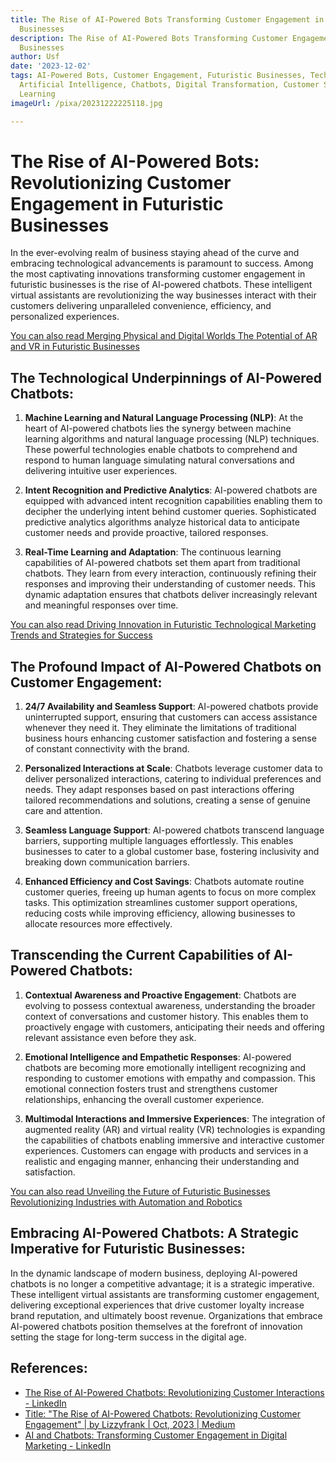 ```yaml
---
title: The Rise of AI-Powered Bots Transforming Customer Engagement in Futuristic
  Businesses
description: The Rise of AI-Powered Bots Transforming Customer Engagement in Futuristic
  Businesses
author: Usf
date: '2023-12-02'
tags: AI-Powered Bots, Customer Engagement, Futuristic Businesses, Technology, Automation,
  Artificial Intelligence, Chatbots, Digital Transformation, Customer Service, Machine
  Learning
imageUrl: /pixa/20231222225118.jpg

---
```

# The Rise of AI-Powered Bots: Revolutionizing Customer Engagement in Futuristic Businesses

In the  ever-evolving realm of business staying ahead of the curve and embracing technological advancements is paramount to success.  Among the most captivating innovations transforming customer engagement in futuristic businesses is the rise of AI-powered chatbots. These intelligent  virtual assistants are revolutionizing the way businesses  interact  with  their customers delivering  unparalleled  convenience, efficiency,  and personalized experiences.

[You can  also read  Merging  Physical and Digital  Worlds The Potential of AR and VR in Futuristic Businesses](Merging%20Physical%20and%20Digital%20Worlds%20The%20Potential%20of%20AR%20and%20VR%20in%20Futuristic%20Businesses)


## The  Technological Underpinnings of AI-Powered Chatbots:

1. **Machine Learning and Natural Language Processing (NLP)**: At the heart  of AI-powered chatbots lies the synergy between machine learning algorithms and  natural language processing (NLP) techniques. These powerful technologies enable chatbots to comprehend and respond to  human language simulating natural conversations and delivering intuitive user  experiences.

2. **Intent Recognition and Predictive Analytics**: AI-powered chatbots are equipped with advanced intent recognition capabilities  enabling them to decipher the underlying intent behind customer queries. Sophisticated predictive analytics algorithms  analyze historical data to anticipate customer needs  and provide proactive, tailored responses.

3. **Real-Time Learning and Adaptation**: The  continuous learning capabilities of AI-powered chatbots set them apart from traditional chatbots. They learn from every interaction, continuously refining their responses and improving their understanding of customer needs. This dynamic adaptation ensures  that chatbots  deliver increasingly relevant and meaningful responses  over time.

[You  can also read  Driving Innovation in Futuristic Technological Marketing  Trends and Strategies for  Success](Driving%20Innovation%20in%20Futuristic%20Technological%20Marketing%20Trends%20and%20Strategies%20for%20Success)


## The Profound Impact of AI-Powered Chatbots on Customer Engagement:

1. **24/7 Availability and  Seamless Support**: AI-powered chatbots provide uninterrupted support, ensuring that customers can access assistance whenever they need it. They eliminate the limitations  of traditional business hours enhancing customer satisfaction and fostering a sense of constant connectivity with the brand.

2. **Personalized Interactions  at Scale**: Chatbots leverage customer data to deliver  personalized interactions, catering  to individual preferences  and needs. They adapt responses  based on past interactions offering tailored recommendations and solutions, creating a sense of genuine care and attention.

3. **Seamless Language Support**: AI-powered chatbots transcend  language barriers, supporting multiple languages effortlessly. This enables businesses to cater to a global customer base, fostering inclusivity and  breaking down communication barriers.

4. **Enhanced Efficiency and Cost Savings**: Chatbots automate routine customer queries, freeing up human agents to focus on more complex tasks. This optimization streamlines customer support  operations,  reducing costs while improving efficiency, allowing businesses to allocate resources more effectively.

## Transcending the Current Capabilities of AI-Powered Chatbots:

1. **Contextual Awareness and Proactive  Engagement**: Chatbots are evolving to possess contextual  awareness, understanding the broader context of conversations and customer history. This enables them to proactively engage with  customers,  anticipating their needs and offering relevant assistance  even before they ask.

2. **Emotional Intelligence and Empathetic Responses**: AI-powered chatbots are becoming more emotionally  intelligent recognizing and responding to customer emotions with empathy and compassion.  This emotional connection fosters trust and strengthens customer  relationships, enhancing the overall customer experience.

3. **Multimodal Interactions and  Immersive Experiences**: The integration  of augmented reality (AR) and virtual reality (VR) technologies is expanding the capabilities of chatbots enabling immersive and interactive customer experiences. Customers can engage with  products and services in a realistic and engaging manner, enhancing their understanding and satisfaction.

[You can also read Unveiling the Future of Futuristic Businesses Revolutionizing Industries  with Automation and  Robotics](Unveiling%20the%20Future%20of%20Futuristic%20Businesses%20Revolutionizing%20Industries%20with%20Automation%20and%20Robotics)


## Embracing AI-Powered Chatbots: A Strategic Imperative for Futuristic Businesses:

In  the dynamic landscape of modern business, deploying AI-powered chatbots is no longer  a competitive advantage; it is a strategic imperative. These  intelligent virtual assistants are transforming  customer engagement, delivering exceptional experiences that drive customer loyalty increase brand reputation, and ultimately boost revenue. Organizations that embrace AI-powered chatbots position themselves  at the forefront of innovation  setting the  stage for long-term success in the digital age.

## References:
- [The Rise of AI-Powered Chatbots: Revolutionizing Customer Interactions - LinkedIn](https://www.linkedin.com/pulse/rise-ai-powered-chatbots-revolutionizing-customer-interactions-udnhc?trk=organization_guest_main-feed-card_feed-article-content)
- [Title: "The Rise of AI-Powered Chatbots: Revolutionizing Customer Engagement" | by Lizzyfrank | Oct, 2023 | Medium](https://medium.com/@lizzyfrank042/title-the-rise-of-ai-powered-chatbots-revolutionizing-customer-engagement-616887c1ae6f)
- [AI and Chatbots: Transforming Customer Engagement in Digital Marketing - LinkedIn](https://www.linkedin.com/pulse/ai-chatbots-transforming-customer-engagement-digital-idauf)
